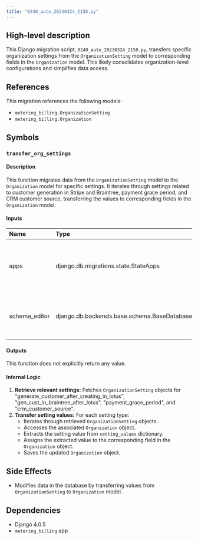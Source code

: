 ```yaml
---
title: "0240_auto_20230324_2158.py"
---
```


## High-level description
This Django migration script, `0240_auto_20230324_2158.py`,  transfers specific organization settings from the `OrganizationSetting` model to corresponding fields in the `Organization` model. This likely consolidates organization-level configurations and simplifies data access.

## References
This migration references the following models:
- `metering_billing.OrganizationSetting`
- `metering_billing.Organization`

## Symbols
### `transfer_org_settings`
#### Description
This function migrates data from the `OrganizationSetting` model to the `Organization` model for specific settings. It iterates through settings related to customer generation in Stripe and Braintree, payment grace period, and CRM customer source, transferring the values to corresponding fields in the `Organization` model.

#### Inputs
| Name | Type | Description |
|:-----|:-----|:------------|
| apps | django.db.migrations.state.StateApps |  Provides access to the current Django application registry and models. |
| schema_editor | django.db.backends.base.schema.BaseDatabaseSchemaEditor |  Provides methods for manipulating the database schema. |

#### Outputs
This function does not explicitly return any value.

#### Internal Logic
1. **Retrieve relevant settings:** Fetches `OrganizationSetting` objects for "generate_customer_after_creating_in_lotus", "gen_cust_in_braintree_after_lotus", "payment_grace_period", and "crm_customer_source".
2. **Transfer setting values:** For each setting type:
    - Iterates through retrieved `OrganizationSetting` objects.
    - Accesses the associated `Organization` object.
    - Extracts the setting value from `setting_values` dictionary.
    - Assigns the extracted value to the corresponding field in the `Organization` object.
    - Saves the updated `Organization` object.

## Side Effects
- Modifies data in the database by transferring values from `OrganizationSetting` to `Organization` model.

## Dependencies
- Django 4.0.5
- `metering_billing` app
